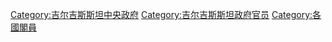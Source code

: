 [[Category:吉尔吉斯斯坦中央政府|Category:吉尔吉斯斯坦中央政府]]
[[Category:吉尔吉斯斯坦政府官员|Category:吉尔吉斯斯坦政府官员]]
[[Category:各國閣員|Category:各國閣員]]